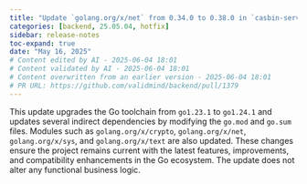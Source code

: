 ```yaml
---
title: "Update `golang.org/x/net` from 0.34.0 to 0.38.0 in `casbin-server` (#1379)"
categories: [backend, 25.05.04, hotfix]
sidebar: release-notes
toc-expand: true
date: "May 16, 2025"
# Content edited by AI - 2025-06-04 18:01
# Content validated by AI - 2025-06-04 18:01
# Content overwritten from an earlier version - 2025-06-04 18:01
# PR URL: https://github.com/validmind/backend/pull/1379
---
```


This update upgrades the Go toolchain from `go1.23.1` to `go1.24.1` and updates several indirect dependencies by modifying the `go.mod` and `go.sum` files. Modules such as `golang.org/x/crypto`, `golang.org/x/net`, `golang.org/x/sys`, and `golang.org/x/text` are also updated. These changes ensure the project remains current with the latest features, improvements, and compatibility enhancements in the Go ecosystem. The update does not alter any functional business logic.